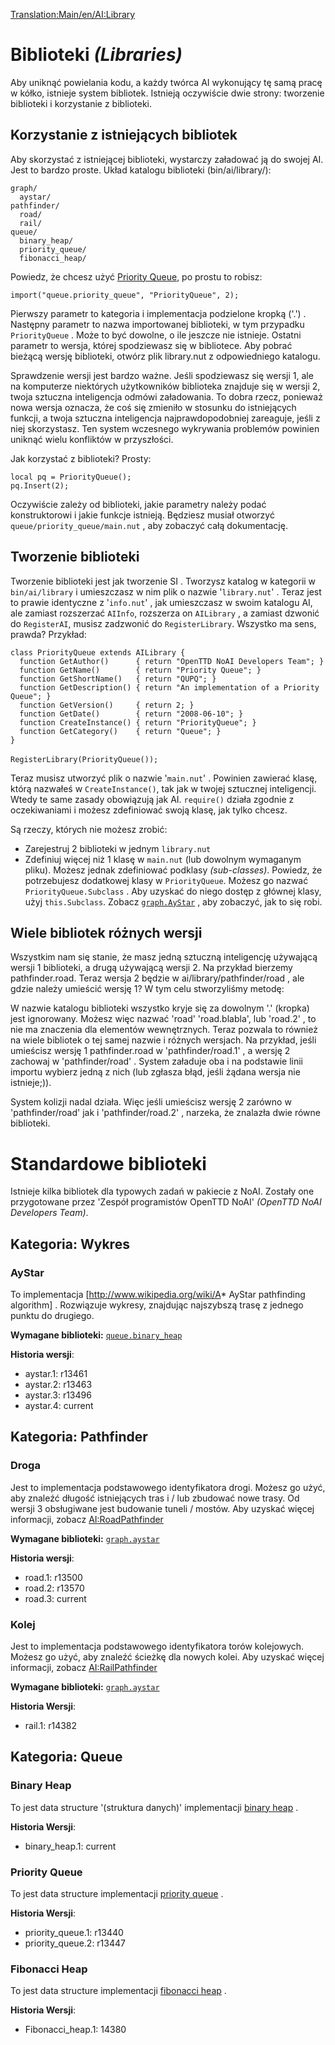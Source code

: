 [[Translation:Main/en/AI:Library]]
{{en/-}}
<!--{{en/NoAI}}-->{{pl/NoAI}}

= Biblioteki ''(Libraries)'' =

Aby uniknąć powielania kodu, a każdy twórca AI wykonujący tę samą pracę w kółko, istnieje system bibliotek. Istnieją oczywiście dwie strony: tworzenie biblioteki i korzystanie z biblioteki.

== Korzystanie z istniejących bibliotek ==

Aby skorzystać z istniejącej biblioteki, wystarczy załadować ją do swojej AI. Jest to bardzo proste. Układ katalogu biblioteki (bin/ai/library/):

 graph/
   aystar/
 pathfinder/
   road/
   rail/
 queue/
   binary_heap/
   priority_queue/
   fibonacci_heap/

Powiedz, że chcesz użyć [[Main/en/SI:Library/Pl#Priority Queue|Priority Queue]], po prostu to robisz:

 import("queue.priority_queue", "PriorityQueue", 2);

Pierwszy parametr to kategoria i implementacja podzielone kropką ('.') . Następny parametr to nazwa importowanej biblioteki, w tym przypadku <code>PriorityQueue</code> . Może to być dowolne, o ile jeszcze nie istnieje. Ostatni parametr to wersja, której spodziewasz się w bibliotece. Aby pobrać bieżącą wersję biblioteki, otwórz plik library.nut z odpowiedniego katalogu. 

Sprawdzenie wersji jest bardzo ważne. Jeśli spodziewasz się wersji 1, ale na komputerze niektórych użytkowników biblioteka znajduje się w wersji 2, twoja sztuczna inteligencja odmówi załadowania. To dobra rzecz, ponieważ nowa wersja oznacza, że ​​coś się zmieniło w stosunku do istniejących funkcji, a twoja sztuczna inteligencja najprawdopodobniej zareaguje, jeśli z niej skorzystasz. Ten system wczesnego wykrywania problemów powinien uniknąć wielu konfliktów w przyszłości.

Jak korzystać z biblioteki? Prosty:

 local pq = PriorityQueue();
 pq.Insert(2);

Oczywiście zależy od biblioteki, jakie parametry należy podać konstruktorowi i jakie funkcje istnieją. Będziesz musiał otworzyć <code>queue/priority_queue/main.nut</code> , aby zobaczyć całą dokumentację.

== Tworzenie biblioteki ==

Tworzenie biblioteki jest jak tworzenie SI . Tworzysz katalog w kategorii w <code>bin/ai/library</code> i umieszczasz w nim plik o nazwie '<code>library.nut</code>' . Teraz jest to prawie identyczne z '<code>info.nut</code>' , jak umieszczasz w swoim katalogu AI, ale zamiast rozszerzać <code>AIInfo</code>, rozszerza on <code>AILibrary</code> , a zamiast dzwonić do <code>RegisterAI</code>, musisz zadzwonić do <code>RegisterLibrary</code>. Wszystko ma sens, prawda? Przykład:

 class PriorityQueue extends AILibrary {
   function GetAuthor()      { return "OpenTTD NoAI Developers Team"; }
   function GetName()        { return "Priority Queue"; }
   function GetShortName()   { return "QUPQ"; }
   function GetDescription() { return "An implementation of a Priority Queue"; }
   function GetVersion()     { return 2; }
   function GetDate()        { return "2008-06-10"; }
   function CreateInstance() { return "PriorityQueue"; }
   function GetCategory()    { return "Queue"; }
 }
 
 RegisterLibrary(PriorityQueue());

Teraz musisz utworzyć plik o nazwie '<code>main.nut</code>' . Powinien zawierać klasę, którą nazwałeś w <code>CreateInstance()</code>, tak jak w twojej sztucznej inteligencji. Wtedy te same zasady obowiązują jak AI. <code>require()</code> działa zgodnie z oczekiwaniami i możesz zdefiniować swoją klasę, jak tylko chcesz.

Są rzeczy, których nie możesz zrobić:

* Zarejestruj 2 biblioteki w jednym <code>library.nut</code>
* Zdefiniuj więcej niż 1 klasę w <code>main.nut</code> (lub dowolnym wymaganym pliku). Możesz jednak zdefiniować podklasy ''(sub-classes)''. Powiedz, że potrzebujesz dodatkowej klasy w <code>PriorityQueue</code>. Możesz go nazwać <code>PriorityQueue.Subclass</code> . Aby uzyskać do niego dostęp z głównej klasy, użyj <code>this.Subclass</code>. Zobacz <code>[[Main/en/SI:Library/Pl#AyStar|graph.AyStar]]</code> , aby zobaczyć, jak to się robi.

== Wiele bibliotek różnych wersji ==

Wszystkim nam się stanie, że masz jedną sztuczną inteligencję używającą wersji 1 biblioteki, a drugą używającą wersji 2. Na przykład bierzemy pathfinder.road. Teraz wersja 2 będzie w ai/library/pathfinder/road , ale gdzie należy umieścić wersję 1? W tym celu stworzyliśmy metodę:

W nazwie katalogu biblioteki wszystko kryje się za dowolnym '.' (kropka) jest ignorowany. Możesz więc nazwać 'road' 'road.blabla', lub 'road.2' , to nie ma znaczenia dla elementów wewnętrznych. Teraz pozwala to również na wiele bibliotek o tej samej nazwie i różnych wersjach. Na przykład, jeśli umieścisz wersję 1 pathfinder.road w 'pathfinder/road.1' , a wersję 2 zachowaj w 'pathfinder/road' . System załaduje oba i na podstawie linii importu wybierz jedną z nich (lub zgłasza błąd, jeśli żądana wersja nie istnieje;)).

System kolizji nadal działa. Więc jeśli umieścisz wersję 2 zarówno w 'pathfinder/road' jak i  'pathfinder/road.2' , narzeka, że ​​znalazła dwie równe biblioteki.

= Standardowe biblioteki =

Istnieje kilka bibliotek dla typowych zadań w pakiecie z NoAI. Zostały one przygotowane przez 'Zespół programistów OpenTTD NoAI' ''(OpenTTD NoAI Developers Team)''.

== Kategoria: Wykres ==

=== AyStar ===

To implementacja [http://www.wikipedia.org/wiki/A* AyStar pathfinding algorithm] . Rozwiązuje wykresy, znajdując najszybszą trasę z jednego punktu do drugiego.

'''Wymagane biblioteki:''' <code>[[Main/en/SI:Library/Pl#Binary Heap|queue.binary_heap]]</code>

'''Historia wersji''':
* aystar.1: r13461
* aystar.2: r13463
* aystar.3: r13496
* aystar.4: current

== Kategoria: Pathfinder ==

=== Droga ===

Jest to implementacja podstawowego identyfikatora drogi. Możesz go użyć, aby znaleźć długość istniejących tras i / lub zbudować nowe trasy. Od wersji 3 obsługiwane jest budowanie tuneli / mostów. Aby uzyskać więcej informacji, zobacz [[Main/pl/SI:RoadPathfinder|AI:RoadPathfinder]]

'''Wymagane biblioteki:''' <code>[[Main/en/SI:Library/Pl#AyStar|graph.aystar]]</code>

'''Historia wersji''':
* road.1: r13500
* road.2: r13570
* road.3: current

=== Kolej ===

Jest to implementacja podstawowego identyfikatora torów kolejowych. Możesz go użyć, aby znaleźć ścieżkę dla nowych kolei. Aby uzyskać więcej informacji, zobacz [[Main/pl/SI:RailPathfinder|AI:RailPathfinder]]

'''Wymagane biblioteki:''' <code>[[Main/en/SI:Library/Pl#AyStar|graph.aystar]]</code>

'''Historia Wersji''':
* rail.1: r14382

== Kategoria: Queue ==

=== Binary Heap ===

To jest data structure '(struktura danych)' implementacji [http://www.wikipedia.org/wiki/Binary_heap binary heap] .

'''Historia Wersji''':
* binary_heap.1: current

=== Priority Queue ===

To jest data structure implementacji [http://www.wikipedia.org/wiki/Priority_queue priority queue] .

'''Historia Wersji''':
* priority_queue.1: r13440
* priority_queue.2: r13447

=== Fibonacci Heap ===

To jest data structure implementacji [http://www.wikipedia.org/wiki/Fibonacci_heap fibonacci heap] .

'''Historia Wersji''':
* Fibonacci_heap.1: 14380